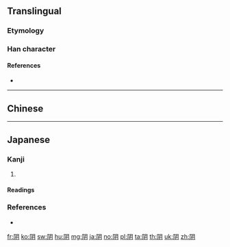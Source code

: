 {{character info/new}}
{{also|陰}}
==Translingual==
{{stroke order|strokes=7}}

===Etymology===
{{rfe|lang=zh|Ideogrammic compound pair with [[阳]]?}}

===Han character===
{{Han char|rn=170|rad=阜|as=04|sn=7|four=|canj=NLB|ids=⿰阝月}}

====References====
* {{Han ref|kx=1347.080|dkj=41579|dj=1849.020|hdz=64117.140|uh=9634|ud=38452}}

----

==Chinese==
{{zh-see|陰}}

----

==Japanese==

===Kanji===
{{ja-kanji|grade=|rs=阜04}}

# {{alternative form of|陰|lang=ja}}

====Readings====
{{ja-readings
|on=[[いん]] (in)
}}

===References===
* {{R:Koseki Moji|471620}}

[[fr:阴]]
[[ko:阴]]
[[sw:阴]]
[[hu:阴]]
[[mg:阴]]
[[ja:阴]]
[[no:阴]]
[[pl:阴]]
[[ta:阴]]
[[th:阴]]
[[uk:阴]]
[[zh:阴]]